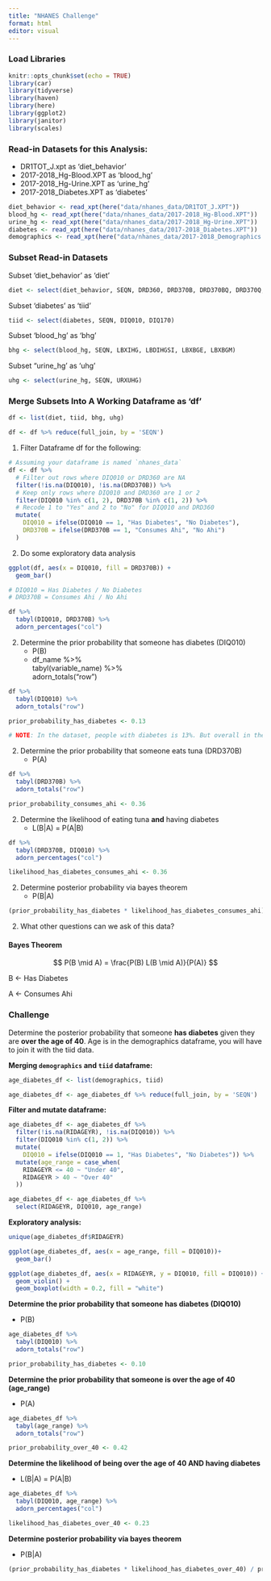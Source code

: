 ```yaml
---
title: "NHANES Challenge"
format: html
editor: visual
---
```


### Load Libraries

```r
knitr::opts_chunk$set(echo = TRUE)
library(car)
library(tidyverse)
library(haven)
library(here)
library(ggplot2)
library(janitor)
library(scales)
```

### Read-in Datasets for this Analysis:

-   DR1TOT_J.xpt as 'diet_behavior'
-   2017-2018_Hg-Blood.XPT as 'blood_hg'
-   2017-2018_Hg-Urine.XPT as 'urine_hg'
-   2017-2018_Diabetes.XPT as 'diabetes'

```r
diet_behavior <- read_xpt(here("data/nhanes_data/DR1TOT_J.XPT"))
blood_hg <- read_xpt(here("data/nhanes_data/2017-2018_Hg-Blood.XPT"))
urine_hg <- read_xpt(here("data/nhanes_data/2017-2018_Hg-Urine.XPT"))
diabetes <- read_xpt(here("data/nhanes_data/2017-2018_Diabetes.XPT"))
demographics <- read_xpt(here("data/nhanes_data/2017-2018_Demographics.XPT"))
```

### Subset Read-in Datasets

Subset 'diet_behavior' as 'diet'

```r
diet <- select(diet_behavior, SEQN, DRD360, DRD370B, DRD370BQ, DRD370Q, DRD370QQ)
```

Subset 'diabetes' as 'tiid'

```r
tiid <- select(diabetes, SEQN, DIQ010, DIQ170)
```

Subset 'blood_hg' as 'bhg'

```r
bhg <- select(blood_hg, SEQN, LBXIHG, LBDIHGSI, LBXBGE, LBXBGM)
```

Subset "urine_hg' as 'uhg'

```r
uhg <- select(urine_hg, SEQN, URXUHG)
```

### Merge Subsets Into A Working Dataframe as 'df'

```r
df <- list(diet, tiid, bhg, uhg)

df <- df %>% reduce(full_join, by = 'SEQN')
```

1.  Filter Dataframe df for the following:

```r
# Assuming your dataframe is named `nhanes_data`
df <- df %>%
  # Filter out rows where DIQ010 or DRD360 are NA
  filter(!is.na(DIQ010), !is.na(DRD370B)) %>%
  # Keep only rows where DIQ010 and DRD360 are 1 or 2
  filter(DIQ010 %in% c(1, 2), DRD370B %in% c(1, 2)) %>%
  # Recode 1 to "Yes" and 2 to "No" for DIQ010 and DRD360
  mutate(
    DIQ010 = ifelse(DIQ010 == 1, "Has Diabetes", "No Diabetes"),
    DRD370B = ifelse(DRD370B == 1, "Consumes Ahi", "No Ahi")
  )
```

2.  Do some exploratory data analysis

```r
ggplot(df, aes(x = DIQ010, fill = DRD370B)) + 
  geom_bar()

# DIQ010 = Has Diabetes / No Diabetes
# DRD370B = Consumes Ahi / No Ahi
```

```r
df %>% 
  tabyl(DIQ010, DRD370B) %>% 
  adorn_percentages("col")
```

2.  Determine the prior probability that someone has diabetes (DIQ010)
    -   P(B)
    -   df_name %\>%\
        tabyl(variable_name) %\>%\
        adorn_totals("row")

```r
df %>% 
  tabyl(DIQ010) %>% 
  adorn_totals("row")

prior_probability_has_diabetes <- 0.13

# NOTE: In the dataset, people with diabetes is 13%. But overall in the United States is a little less (11.6%)
```

2.  Determine the prior probability that someone eats tuna (DRD370B)
    -   P(A)

```r
df %>% 
  tabyl(DRD370B) %>% 
  adorn_totals("row")

prior_probability_consumes_ahi <- 0.36
```

2.  Determine the likelihood of eating tuna **and** having diabetes
    -   L(B\|A) = P(A\|B)

```r
df %>% 
  tabyl(DRD370B, DIQ010) %>% 
  adorn_percentages("col")

likelihood_has_diabetes_consumes_ahi <- 0.36
```

2.  Determine posterior probability via bayes theorem
    -   P(B\|A)

```r
(prior_probability_has_diabetes * likelihood_has_diabetes_consumes_ahi) / prior_probability_consumes_ahi
```

2.  What other questions can we ask of this data?

#### Bayes Theorem

$$
P(B \mid A) = \frac{P(B) L(B \mid A)}{P(A)} 
$$

B \<- Has Diabetes

A \<- Consumes Ahi

#### 

### Challenge

Determine the posterior probability that someone **has diabetes** given they are **over the age of 40**. Age is in the demographics dataframe, you will have to join it with the tiid data.

**Merging `demographics` and `tiid` dataframe:**

```r
age_diabetes_df <- list(demographics, tiid)

age_diabetes_df <- age_diabetes_df %>% reduce(full_join, by = 'SEQN')
```

**Filter and mutate dataframe:**

```r
age_diabetes_df <- age_diabetes_df %>% 
  filter(!is.na(RIDAGEYR), !is.na(DIQ010)) %>% 
  filter(DIQ010 %in% c(1, 2)) %>%
  mutate(
    DIQ010 = ifelse(DIQ010 == 1, "Has Diabetes", "No Diabetes")) %>% 
  mutate(age_range = case_when(
    RIDAGEYR <= 40 ~ "Under 40",
    RIDAGEYR > 40 ~ "Over 40"
  ))
```

```r
age_diabetes_df <- age_diabetes_df %>% 
  select(RIDAGEYR, DIQ010, age_range)
```

**Exploratory analysis:**

```r
unique(age_diabetes_df$RIDAGEYR)
```

```r
ggplot(age_diabetes_df, aes(x = age_range, fill = DIQ010))+ 
  geom_bar()
```

```r
ggplot(age_diabetes_df, aes(x = RIDAGEYR, y = DIQ010, fill = DIQ010)) +
  geom_violin() +
  geom_boxplot(width = 0.2, fill = "white")
```

**Determine the prior probability that someone has diabetes (DIQ010)**

-   P(B)

```r
age_diabetes_df %>% 
  tabyl(DIQ010) %>% 
  adorn_totals("row")

prior_probability_has_diabetes <- 0.10
```

**Determine the prior probability that someone is over the age of 40 (age_range)**

-   P(A)

```r
age_diabetes_df %>% 
  tabyl(age_range) %>% 
  adorn_totals("row")

prior_probability_over_40 <- 0.42
```

**Determine the likelihood of being over the age of 40 AND having diabetes**

-   L(B\|A) = P(A\|B)

```r
age_diabetes_df %>% 
  tabyl(DIQ010, age_range) %>% 
  adorn_percentages("col")

likelihood_has_diabetes_over_40 <- 0.23
```

**Determine posterior probability via bayes theorem**

-   P(B\|A)

```r
(prior_probability_has_diabetes * likelihood_has_diabetes_over_40) / prior_probability_over_40
```
